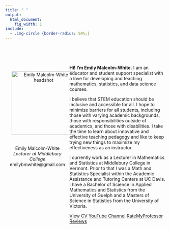 ```yaml
---
title: " "
output:
  html_document:
    fig_width: 1
include: 
  - .img-circle {border-radius: 50%;}
---
```


<style>
.column-left{
  float: left;
  width: 40%;
  text-align: center;
}
.column-main{
  display: inline-block;
  width: 60%;
  text-align: left;
}
</style>


<br>
<br>

<div class="column-left">
<img src="emily.png" alt="Emily Malcolm-White headshot" align="middle" class="img-circle" width="200" height="200" style=" margin: 20px 20px 20px 20px;">

Emily Malcolm-White\
*Lecturer at Middlebury College*\
emilybmwhite@gmail.com
</div>

<div class="column-main">

**Hi! I'm Emily Malcolm-White.**  I am an educator and student support specialist with a love for developing and teaching mathematics, statistics, and data science courses.

I believe that STEM education should be inclusive and accessible for all. I hope to minimize barriers for all students, including those with varying academic backgrounds, those with responsibilities outside of academics, and those with disabilities. I take the time to learn about innovative and effective teaching pedagogy and like to keep trying new things to maximize my effectiveness as an instructor. 

I currently work as a Lecturer in Mathematics and Statistics at Middlebury College in Vermont. Prior to that I was a Math and Statistics Specialist within the Academic Assistance and Tutoring Centers at UC Davis. I have a Bachelor of Science in Applied Mathematics and Statistics from the University of Guelph and a Masters of Science in Statistics from the University of Victoria. 

<div class="btn-group" role="group" aria-label="Links">
  <a role="button" class="btn btn-outline-primary btn-sm" href="EMW_CV.pdf">View CV</a>
  <a role="button" class="btn btn-outline-primary btn-sm" href="https://www.youtube.com/channel/UCGE_eugh_WGuQfb1T4Y35SA">YouTube Channel</a>
  <a role="button" class="btn btn-outline-primary btn-sm" href="https://www.ratemyprofessors.com/ShowRatings.jsp?tid=2068864" >RateMyProfessor Reviews</a>
</div>

</div>